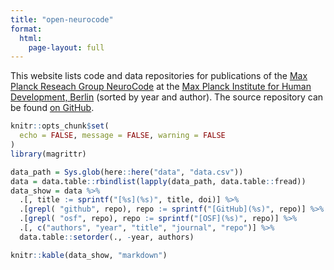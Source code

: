 ```yaml
---
title: "open-neurocode"
format: 
  html:
    page-layout: full
---
```


This website lists code and data repositories for publications of the [Max Planck Reseach Group NeuroCode](https://www.mpib-berlin.mpg.de/research/research-groups/mprg-neurocode) at the [Max Planck Institute for Human Development, Berlin](https://www.mpib-berlin.mpg.de/en) (sorted by year and author).
The source repository can be found [on GitHub](https://github.com/lnnrtwttkhn/open-neurocode).


```r
knitr::opts_chunk$set(
  echo = FALSE, message = FALSE, warning = FALSE
)
library(magrittr)
```

```r
data_path = Sys.glob(here::here("data", "data.csv"))
data = data.table::rbindlist(lapply(data_path, data.table::fread))
data_show = data %>%
  .[, title := sprintf("[%s](%s)", title, doi)] %>%
  .[grepl( "github", repo), repo := sprintf("[GitHub](%s)", repo)] %>%
  .[grepl( "osf", repo), repo := sprintf("[OSF](%s)", repo)] %>%
  .[, c("authors", "year", "title", "journal", "repo")] %>%
  data.table::setorder(., -year, authors)
```

```r
knitr::kable(data_show, "markdown")
```


